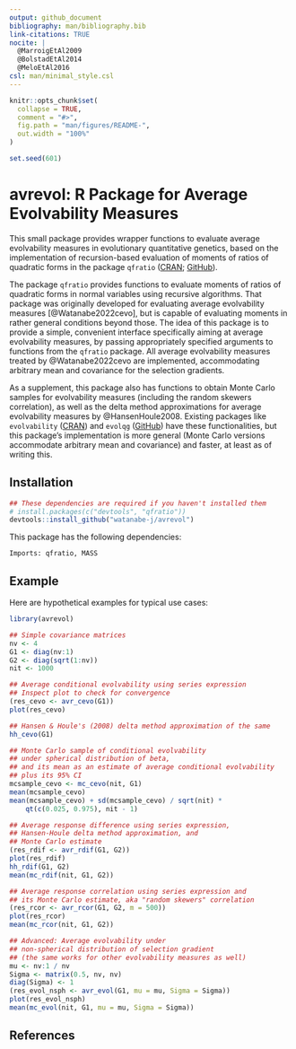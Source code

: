 ```yaml
---
output: github_document
bibliography: man/bibliography.bib
link-citations: TRUE
nocite: |
  @MarroigEtAl2009
  @BolstadEtAl2014
  @MeloEtAl2016
csl: man/minimal_style.csl
---
```


<!-- README.md is generated from README.Rmd. Please edit that file -->

```r
knitr::opts_chunk$set(
  collapse = TRUE,
  comment = "#>",
  fig.path = "man/figures/README-",
  out.width = "100%"
)
```
```r
set.seed(601)
```


# avrevol: R Package for Average Evolvability Measures

<!-- badges: start -->
<!-- badges: end -->

This small package provides wrapper functions to evaluate average evolvability
measures in evolutionary quantitative genetics, based on the
implementation of recursion-based evaluation of moments of ratios of
quadratic forms in the package `qfratio`
([CRAN](https://CRAN.R-project.org/package=qfratio){target="_blank"};
[GitHub](https://github.com/watanabe-j/qfratio){target="_blank"}).

The package `qfratio` provides functions to evaluate moments of
ratios of quadratic forms in normal variables using recursive algorithms.
That package was originally developed for evaluating average evolvability
measures [@Watanabe2022cevo], but is capable of evaluating moments in rather
general conditions beyond those.
The idea of this package is to provide a simple, convenient interface
specifically aiming at average evolvability measures, by passing
appropriately specified arguments to functions from the `qfratio`
package.
All average evolvability measures treated by @Watanabe2022cevo are implemented,
accommodating arbitrary mean and covariance for the selection gradients.

As a supplement, this package also has functions to obtain Monte Carlo
samples for evolvability measures (including the random skewers correlation),
as well as the delta method approximations for average evolvability measures
by @HansenHoule2008.
Existing packages like `evolvability`
([CRAN](https://cran.r-project.org/package=evolvability))
and `evolqg` ([GitHub](https://github.com/lem-usp/EvolQG)) have these
functionalities, but this package's implementation is more general (Monte Carlo
versions accommodate arbitrary mean and covariance) and faster, at least as of
writing this.


## Installation

```r
## These dependencies are required if you haven't installed them
# install.packages(c("devtools", "qfratio"))
devtools::install_github("watanabe-j/avrevol")
```

This package has the following dependencies:

    Imports: qfratio, MASS


## Example

Here are hypothetical examples for typical use cases:

```r
library(avrevol)

## Simple covariance matrices
nv <- 4
G1 <- diag(nv:1)
G2 <- diag(sqrt(1:nv))
nit <- 1000

## Average conditional evolvability using series expression
## Inspect plot to check for convergence
(res_cevo <- avr_cevo(G1))
plot(res_cevo)

## Hansen & Houle's (2008) delta method approximation of the same
hh_cevo(G1)

## Monte Carlo sample of conditional evolvability
## under spherical distribution of beta,
## and its mean as an estimate of average conditional evolvability
## plus its 95% CI
mcsample_cevo <- mc_cevo(nit, G1)
mean(mcsample_cevo)
mean(mcsample_cevo) + sd(mcsample_cevo) / sqrt(nit) *
    qt(c(0.025, 0.975), nit - 1)

## Average response difference using series expression,
## Hansen-Houle delta method approximation, and
## Monte Carlo estimate
(res_rdif <- avr_rdif(G1, G2))
plot(res_rdif)
hh_rdif(G1, G2)
mean(mc_rdif(nit, G1, G2))

## Average response correlation using series expression and
## its Monte Carlo estimate, aka "random skewers" correlation
(res_rcor <- avr_rcor(G1, G2, m = 500))
plot(res_rcor)
mean(mc_rcor(nit, G1, G2))

## Advanced: Average evolvability under
## non-spherical distribution of selection gradient
## (the same works for other evolvability measures as well)
mu <- nv:1 / nv
Sigma <- matrix(0.5, nv, nv)
diag(Sigma) <- 1
(res_evol_nsph <- avr_evol(G1, mu = mu, Sigma = Sigma))
plot(res_evol_nsph)
mean(mc_evol(nit, G1, mu = mu, Sigma = Sigma))
```

## References
